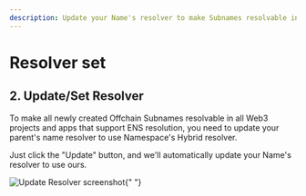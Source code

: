 ```yaml
---
description: Update your Name's resolver to make Subnames resolvable in all ENS-supported apps.
---
```


# Resolver set

## 2. Update/Set Resolver

To make all newly created Offchain Subnames resolvable in all Web3 projects and apps that support ENS resolution, you need to update your parent's name resolver to use Namespace's Hybrid resolver.

Just click the "Update" button, and we'll automatically update your Name's resolver to use ours.

<img
  src="https://3223239312-files.gitbook.io/~/files/v0/b/gitbook-x-prod.appspot.com/o/spaces%2Fmo77H0WFmd7cGqgnMvVD%2Fuploads%2FivTgaKwUL5RHC2ZakBtL%2FScreenshot%202025-06-09%20at%2015.13.28.png?alt=media&token=24bd08d9-f052-494d-85c8-cae70f4a5d80"
  alt="Update Resolver screenshot"
/>{" "}
